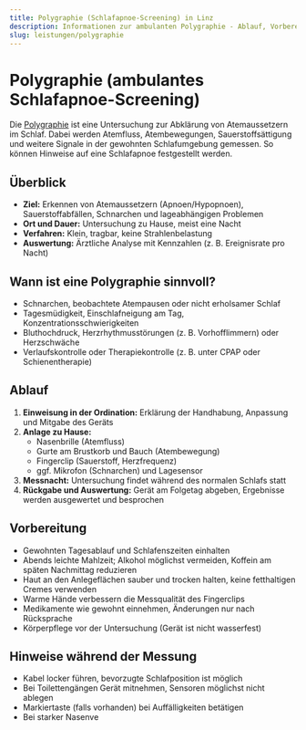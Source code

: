 ```yaml
---
title: Polygraphie (Schlafapnoe-Screening) in Linz
description: Informationen zur ambulanten Polygraphie - Ablauf, Vorbereitung und häufige Fragen zur Untersuchung zu Hause.
slug: leistungen/polygraphie
---
```



# Polygraphie (ambulantes Schlafapnoe-Screening)

Die [Polygraphie](https://www.netdoktor.at/diagnostik/polygrafie/) ist eine Untersuchung zur Abklärung von Atemaussetzern im Schlaf. Dabei werden Atemfluss, Atembewegungen, Sauerstoffsättigung und weitere Signale in der gewohnten Schlafumgebung gemessen. So können Hinweise auf eine Schlafapnoe festgestellt werden.

## Überblick

- **Ziel:** Erkennen von Atemaussetzern (Apnoen/Hypopnoen), Sauerstoffabfällen, Schnarchen und lageabhängigen Problemen
- **Ort und Dauer:** Untersuchung zu Hause, meist eine Nacht
- **Verfahren:** Klein, tragbar, keine Strahlenbelastung
- **Auswertung:** Ärztliche Analyse mit Kennzahlen (z. B. Ereignisrate pro Nacht)

## Wann ist eine Polygraphie sinnvoll?

- Schnarchen, beobachtete Atempausen oder nicht erholsamer Schlaf
- Tagesmüdigkeit, Einschlafneigung am Tag, Konzentrationsschwierigkeiten
- Bluthochdruck, Herzrhythmusstörungen (z. B. Vorhofflimmern) oder Herzschwäche
- Verlaufskontrolle oder Therapiekontrolle (z. B. unter CPAP oder Schienentherapie)

## Ablauf

1. **Einweisung in der Ordination:** Erklärung der Handhabung, Anpassung und Mitgabe des Geräts
2. **Anlage zu Hause:**
   - Nasenbrille (Atemfluss)
   - Gurte am Brustkorb und Bauch (Atembewegung)
   - Fingerclip (Sauerstoff, Herzfrequenz)
   - ggf. Mikrofon (Schnarchen) und Lagesensor
3. **Messnacht:** Untersuchung findet während des normalen Schlafs statt
4. **Rückgabe und Auswertung:** Gerät am Folgetag abgeben, Ergebnisse werden ausgewertet und besprochen

## Vorbereitung

- Gewohnten Tagesablauf und Schlafenszeiten einhalten
- Abends leichte Mahlzeit; Alkohol möglichst vermeiden, Koffein am späten Nachmittag reduzieren
- Haut an den Anlegeflächen sauber und trocken halten, keine fetthaltigen Cremes verwenden
- Warme Hände verbessern die Messqualität des Fingerclips
- Medikamente wie gewohnt einnehmen, Änderungen nur nach Rücksprache
- Körperpflege vor der Untersuchung (Gerät ist nicht wasserfest)

## Hinweise während der Messung

- Kabel locker führen, bevorzugte Schlafposition ist möglich
- Bei Toilettengängen Gerät mitnehmen, Sensoren möglichst nicht ablegen
- Markiertaste (falls vorhanden) bei Auffälligkeiten betätigen
- Bei starker Nasenve
